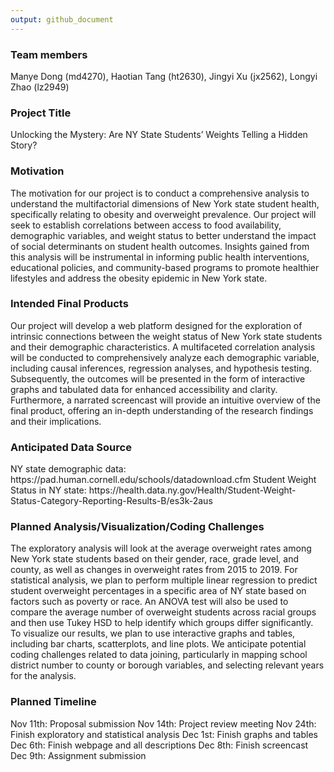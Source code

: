 ```yaml
---
output: github_document
---
```

### Team members
Manye Dong (md4270), Haotian Tang (ht2630), Jingyi Xu (jx2562), Longyi Zhao (lz2949)

### Project Title
Unlocking the Mystery: Are NY State Students' Weights Telling a Hidden Story?

### Motivation
The motivation for our project is to conduct a comprehensive analysis to understand the multifactorial dimensions of New York state student health, specifically relating to obesity and overweight prevalence. Our project will seek to establish correlations between access to food availability, demographic variables, and weight status to better understand the impact of social determinants on student health outcomes. Insights gained from this analysis will be instrumental in informing public health interventions, educational policies, and community-based programs to promote healthier lifestyles and address the obesity epidemic in New York state. 

### Intended Final Products
Our project will develop a web platform designed for the exploration of intrinsic connections between the weight status of New York state students and their demographic characteristics. A multifaceted correlation analysis will be conducted to comprehensively analyze each demographic variable, including causal inferences, regression analyses, and hypothesis testing. Subsequently, the outcomes will be presented in the form of interactive graphs and tabulated data for enhanced accessibility and clarity. Furthermore, a narrated screencast will provide an intuitive overview of the final product, offering an in-depth understanding of the research findings and their implications.

### Anticipated Data Source
NY state demographic data:
https://pad.human.cornell.edu/schools/datadownload.cfm
Student Weight Status in NY state: https://health.data.ny.gov/Health/Student-Weight-Status-Category-Reporting-Results-B/es3k-2aus 

### Planned Analysis/Visualization/Coding Challenges 
The exploratory analysis will look at the average overweight rates among New York state students based on their gender, race, grade level, and county, as well as changes in overweight rates from 2015 to 2019. For statistical analysis, we plan to perform multiple linear regression to predict student overweight percentages in a specific area of NY state based on factors such as poverty or race. An ANOVA test will also be used to compare the average number of overweight students across racial groups and then use Tukey HSD to help identify which groups differ significantly. To visualize our results, we plan to use interactive graphs and tables, including bar charts, scatterplots, and line plots. We anticipate potential coding challenges related to data joining, particularly in mapping school district number to county or borough variables, and selecting relevant years for the analysis. 

### Planned Timeline
Nov 11th: Proposal submission 
Nov 14th: Project review meeting
Nov 24th: Finish exploratory and statistical analysis
Dec 1st: Finish graphs and tables
Dec 6th: Finish webpage and all descriptions
Dec 8th: Finish screencast
Dec 9th: Assignment submission 
